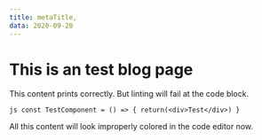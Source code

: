 ```yaml
---
title: metaTitle,
data: 2020-09-20
---
```


# This is an test blog page

This content prints correctly. But linting will fail at the code block.

```
js const TestComponent = () => { return(<div>Test</div>) }
```

All this content will look improperly colored in the code editor now.
